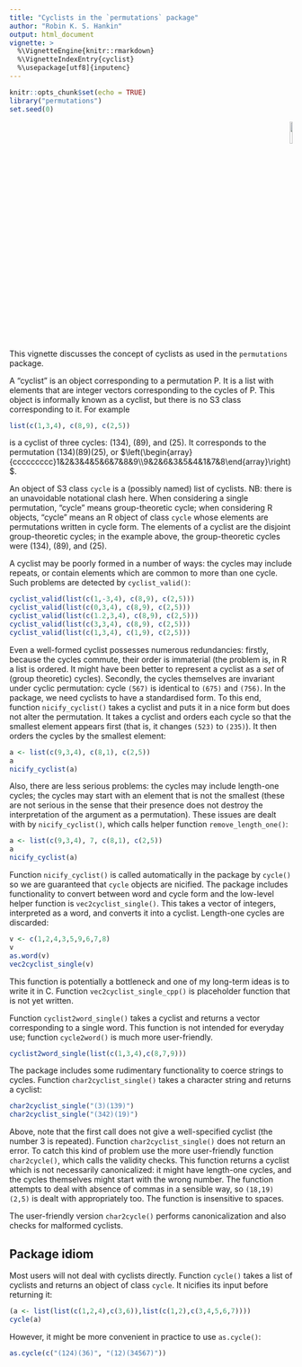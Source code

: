 ```yaml
---
title: "Cyclists in the `permutations` package"
author: "Robin K. S. Hankin"
output: html_document
vignette: >
  %\VignetteEngine{knitr::rmarkdown}
  %\VignetteIndexEntry{cyclist}
  %\usepackage[utf8]{inputenc}
---
```


```r
knitr::opts_chunk$set(echo = TRUE)
library("permutations")
set.seed(0)
```

<p style="text-align: right;">
![](`r system.file("help/figures/permutations.png", package = "permutations")`){width=10%}
</p>



This vignette discusses the concept of cyclists as used in the
`permutations` package.

A "cyclist" is an object corresponding to a permutation P.  It is a
list with elements that are integer vectors corresponding to the
cycles of P.  This object is informally known as a cyclist, but there
is no S3 class corresponding to it.  For example

```r
list(c(1,3,4), c(8,9), c(2,5))
```

is a cyclist of three cycles: $(134)$, $(89)$, and $(25)$.  It
corresponds to the permutation $(134)(89)(25)$, or
$\left(\begin{array}{ccccccccc}1&2&3&4&5&6&7&8&9\\9&2&6&3&5&4&1&7&8\end{array}\right)$.


An object of S3 class `cycle` is a (possibly named) list of cyclists.
NB: there is an unavoidable notational clash here.  When considering a
single permutation, "cycle" means group-theoretic cycle; when
considering R objects, "cycle" means an R object of class `cycle`
whose elements are permutations written in cycle form.  The elements
of a cyclist are the disjoint group-theoretic cycles; in the example
above, the group-theoretic cycles were $(134)$, $(89)$, and $(25)$.

A cyclist may be
poorly formed in a number of ways: the cycles may include repeats, or
contain elements which are common to more than one cycle.  Such
problems are detected by `cyclist_valid()`:

```r
cyclist_valid(list(c(1,-3,4), c(8,9), c(2,5)))
cyclist_valid(list(c(0,3,4), c(8,9), c(2,5)))
cyclist_valid(list(c(1.2,3,4), c(8,9), c(2,5)))
cyclist_valid(list(c(3,3,4), c(8,9), c(2,5)))
cyclist_valid(list(c(1,3,4), c(1,9), c(2,5)))
```

Even a well-formed cyclist possesses numerous redundancies: firstly,
because the cycles commute, their order is immaterial (the problem is,
in R a list is ordered.  It might have been better to represent a
cyclist as a _set_ of (group theoretic) cycles).  Secondly, the cycles
themselves are invariant under cyclic permutation: cycle `(567)` is
identical to `(675)` and `(756)`.  In the package, we need cyclists to
have a standardised form.  To this end, function `nicify_cyclist()`
takes a cyclist and puts it in a nice form but does not alter the
permutation.  It takes a cyclist and orders each cycle so that the
smallest element appears first (that is, it changes `(523)` to
`(235)`).  It then orders the cycles by the smallest element:

```r
a <- list(c(9,3,4), c(8,1), c(2,5))
a
nicify_cyclist(a)
```

Also, there are less serious problems: the cycles may include
length-one cycles; the cycles may start with an element that is not
the smallest (these are not serious in the sense that their presence
does not destroy the interpretation of the argument as a permutation).
These issues are dealt with by `nicify_cyclist()`, which calls helper
function `remove_length_one()`:

```r
a <- list(c(9,3,4), 7, c(8,1), c(2,5))
a
nicify_cyclist(a)
```

Function `nicify_cyclist()` is called automatically in the package by
`cycle()` so we are guaranteed that `cycle` objects are nicified.  The
package includes functionality to convert between word and cycle form
and the low-level helper function is `vec2cyclist_single()`.  This
takes a vector of integers, interpreted as a word, and converts it
into a cyclist.  Length-one cycles are discarded:

```r
v <- c(1,2,4,3,5,9,6,7,8)
v
as.word(v)
vec2cyclist_single(v)
```

This function is potentially a bottleneck and one of my long-term
ideas is to write it in C.  Function `vec2cyclist_single_cpp()` is
placeholder function that is not yet written.

Function `cyclist2word_single()` takes a cyclist and returns a vector
corresponding to a single word.  This function is not intended for
everyday use; function `cycle2word()` is much more user-friendly.

```r
cyclist2word_single(list(c(1,3,4),c(8,7,9)))
```

The package includes some rudimentary functionality to coerce strings
to cycles.  Function `char2cyclist_single()` takes a character string
and returns a cyclist:

```r
char2cyclist_single("(3)(139)")
char2cyclist_single("(342)(19)")
```


Above, note that the first call does not give a well-specified cyclist
(the number 3 is repeated).  Function `char2cyclist_single()` does
not return an error.  To catch this kind of problem use the more
user-friendly function `char2cycle()`, which calls the validity
checks.  This function returns a cyclist which is not necessarily
canonicalized: it might have length-one cycles, and the cycles
themselves might start with the wrong number.  The function attempts
to deal with absence of commas in a sensible way, so `(18,19)(2,5)` is
dealt with appropriately too.  The function is insensitive to spaces.

The user-friendly version `char2cycle()` performs canonicalization and
also checks for malformed cyclists.


## Package idiom

Most users will not deal with cyclists directly.  Function `cycle()`
takes a list of cyclists and returns an object of class `cycle`.  It
nicifies its input before returning it:

```r
(a <- list(list(c(1,2,4),c(3,6)),list(c(1,2),c(3,4,5,6,7))))
cycle(a)
```

However, it might be more convenient in practice to use `as.cycle()`:


```r
as.cycle(c("(124)(36)", "(12)(34567)"))
```